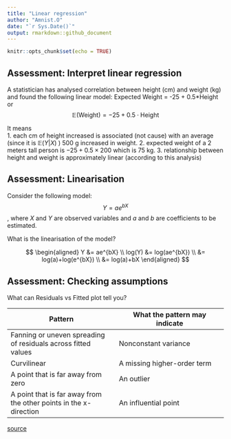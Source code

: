 ```yaml
---
title: "Linear regression"
author: "Amnist.O"
date: "`r Sys.Date()`"
output: rmarkdown::github_document
---
```


```r
knitr::opts_chunk$set(echo = TRUE)
```

## Assessment: Interpret linear regression
A statistician has analysed correlation between height (cm) and weight (kg) and found the following linear model: Expected Weight = -25 + 0.5*Height or $$\mathbb{E}(\text{Weight}) = -25 + 0.5 \cdot \text{Height}$$

It means\
1. each cm of height increased is associated (not cause) with an average (since it is $\mathbb{E}(Y|X)$ ) 500 g increased in weight.
2. expected weight of a 2 meters tall person is $-25 + 0.5 \times 200$ which is 75 kg.
3. relationship between height and weight is approximately linear (according to this analysis)

## Assessment: Linearisation
Consider the following model: $$Y=ae^{bX}$$,
where $X$ and $Y$ are observed variables and $a$ and $b$ are coefficients to be estimated.

What is the linearisation of the model?

$$
\begin{aligned}
Y &= ae^{bX} \\
log(Y) &= log(ae^{bX}) \\
&= log(a)+log(e^{bX}) \\
&= log(a)+bX
\end{aligned}
$$

## Assessment: Checking assumptions
What can Residuals vs Fitted plot tell you?

|Pattern	|What the pattern may indicate|
|---|---|
|Fanning or uneven spreading of residuals across fitted values| Nonconstant variance|
|Curvilinear	|A missing higher-order term|
|A point that is far away from zero	|An outlier|
|A point that is far away from the other points in the x-direction| An influential point|

[source](https://support.minitab.com/en-us/minitab/help-and-how-to/statistical-modeling/regression/how-to/fitted-line-plot/interpret-the-results/all-statistics-and-graphs/residual-plots/#residuals-versus-fits)


